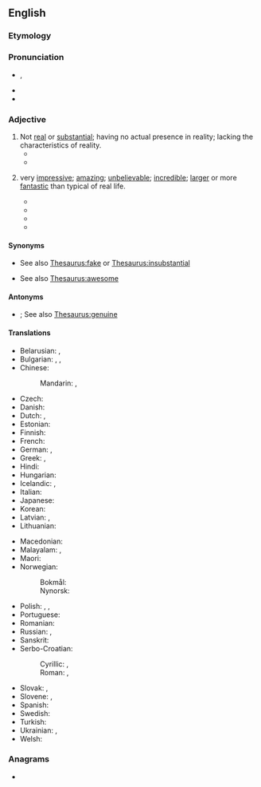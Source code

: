 ==English==

===Etymology===
{{prefix|en|un|real}}

===Pronunciation===
* {{enPR|ŭn-rēl'}}, {{IPA|en|/ʌnˈɹi.əl/}}
* {{audio|en|LL-Q1860 (eng)-Vealhurl-unreal.wav |Audio (UK)}}
* {{rhymes|en|iːəl|s=3}}

===Adjective===
{{en-adj}}

# Not [[real]] or [[substantial]]; having no actual presence in reality; lacking the characteristics of reality.
#* {{quote-journal|1=en|year=1899|month=Feb|author=Joseph Conrad|authorlink=Joseph Conrad|title=The Heart of Darkness|journal=Blackwood's Edinburgh Magazine|page=212|passage=The word &lsquo;ivory&rsquo; rang in the air, was whispered, was sighed. You would think they were praying to it. A taint of imbecile rapacity blew through it all, like a whiff from some corpse. By Jove! I&rsquo;ve never seen anything so '''unreal''' in my life.}}
#* {{RQ:Williams Velveteen Rabbit|passage="The Boy's Uncle made me Real," he said. "That was a great many years ago; but once you are Real you can't become '''unreal''' again. It lasts for always."}}
# {{lb|en|informal}} very [[impressive]]; [[amazing]]; [[unbelievable]]; [[incredible]]; [[larger]] or more [[fantastic]] than typical of real life.
#: {{ux|en|The video includes '''unreal''' footage of an eight-metre wave.}}
#: {{ux|en|I just had an '''unreal''' hamburger.}}
#* {{quote-book|en| title=F/32 | page=205 | year=1990 | author=Eurydice | passage=He stops his cab at every traffic light, unrolls his window and calls out to the other drivers: "I've got a movie star in the car! Follow me down to see her come out. She is '''unreal''', man! I am in seventh heaven! I have a dream!"}}
#* {{quote-book|en|title=Get What's Coming| page=60| author=Sam Reaves| year=1995| passage="She just set me up" "Now that's '''unreal''', man. I mean, we're talking about a fairly considerable sum here, aren't we, Dexter?" "Listen to me. She set me up, with a dude she was cheatin' on me with}}
#* {{quote-book|en|title=Manila Demon| page=102| author=Thomas Maul| year=2012| passage=“Yeah, she does have a certain mental toughness that is '''unreal''',” agreed Berto. “I really don't think of her as a girl, I mean, it's like she's a tough buddy or tough sister to me.” }}
#* {{quote-book|en|title=The Imaginarium Machine| page=13| author=John Adrian Tomlin| year=2011| passage=He walks around and tries to pluck a flower on the ground. david exclaims, “Holy shit, this is '''unreal'''! i can feel the flower, the heat from the sun, and i can even hear the wind! The smells are so vibrant! How could i possibly be smelling flowers?}}

====Synonyms====
* {{sense|not real}} See also [[Thesaurus:fake]] or [[Thesaurus:insubstantial]]
* {{sense|very impressive}} See also [[Thesaurus:awesome]]

====Antonyms====
* {{sense|not real}} {{l|en|real}}; See also [[Thesaurus:genuine]]

====Translations====
{{trans-top|not real}}
* Belarusian: {{t|be|нерэа́льны}}, {{t|be|несапра́ўдны}}
* Bulgarian: {{t+|bg|нереа́лен}}, {{t+|bg|недействи́телен}}, {{t+|bg|въобража́ем}}
* Chinese:
*: Mandarin: {{t|cmn|[[不]][[真實]][[的]]}}, {{t|cmn|[[不]][[真实]][[的]]|tr=bù zhēnshí de}}
* Czech: {{t+|cs|neskutečný}}
* Danish: {{t|da|uvirkelig}}
* Dutch: {{t+|nl|onwerkelijk}}, {{t+|nl|irreëel}}
* Estonian: {{t|et|ebatõeline}}
* Finnish: {{t|fi|epätodellinen}}
* French: {{t+|fr|irréel}}
* German: {{t+|de|unwirklich}}, {{t+|de|irreal}}
* Greek: {{t+|el|ανύπαρκτος}}, {{t+|el|φανταστικός}}
* Hindi: {{t|hi|अवास्तविक}}
* Hungarian: {{t|hu|nem valódi}}
* Icelandic: {{t+|is|óraunverulegur}}, {{t|is|ímyndaður}}
* Italian: {{t+|it|irreale}}
* Japanese: {{t|ja|非現実的|tr=ひげんじつてきな, higenjitsuteki na|alt=非現実的な}}
* Korean: {{t|ko|비현실적(非現實的)}}
* Latvian: {{t|lv|nereāls}}, {{t|lv|ireāls}}
* Lithuanian: {{t|lt|nerealus}}
{{trans-mid}}
* Macedonian: {{t|mk|нереален}}
* Malayalam: {{t|ml|അയഥാർത്ഥ}}, {{t+|ml|മിഥ്യ}}
* Maori: {{t|mi|mariko}}
* Norwegian:
*: Bokmål: {{t|nb|uvirkelig}}
*: Nynorsk: {{t|nn|uverkeleg}}
* Polish: {{t+|pl|nierealny}}, {{t+|pl|nierzeczywisty}}, {{t+|pl|umowny}}
* Portuguese: {{t+|pt|irreal}}
* Romanian: {{t|ro|nereal}}
* Russian: {{t+|ru|нереа́льный}}, {{t+|ru|ненастоя́щий}}
* Sanskrit: {{t+|sa|असत्}}
* Serbo-Croatian:
*: Cyrillic: {{t|sh|не̏реа̄лан}}, {{t|sh|не̏ства̄ран}}
*: Roman: {{t+|sh|nȅreālan}}, {{t+|sh|nȅstvāran}}
* Slovak: {{t|sk|neskutočný}}, {{t|sk|nereálny}}
* Slovene: {{t|sl|neresničen}}, {{t|sl|nestvaren}}
* Spanish: {{t|es|irreal}}
* Swedish: {{t+|sv|overklig}}
* Turkish: {{t+|tr|gerçek dışı}}
* Ukrainian: {{t|uk|нереа́льний}}, {{t|uk|неспра́вжній}}
* Welsh: {{t+|cy|afreal}}
{{trans-bottom}}

===Anagrams===
* {{anagrams|en|a=aelnru|Launer|Lauren|neural|ulnare}}